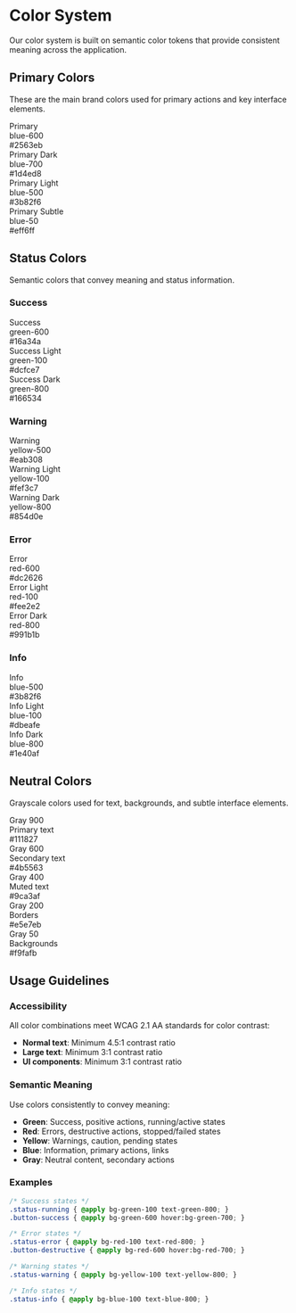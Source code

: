 
<Meta title="Design System/Colors" />

# Color System

Our color system is built on semantic color tokens that provide consistent meaning across the application.

## Primary Colors

These are the main brand colors used for primary actions and key interface elements.

<div className="grid grid-cols-2 md:grid-cols-4 gap-4 my-6">
  <div className="space-y-2">
    <div className="w-full h-20 bg-blue-600 rounded-lg shadow-sm"></div>
    <div className="text-sm">
      <div className="font-medium">Primary</div>
      <div className="text-gray-500">blue-600</div>
      <div className="font-mono text-xs">#2563eb</div>
    </div>
  </div>
  <div className="space-y-2">
    <div className="w-full h-20 bg-blue-700 rounded-lg shadow-sm"></div>
    <div className="text-sm">
      <div className="font-medium">Primary Dark</div>
      <div className="text-gray-500">blue-700</div>
      <div className="font-mono text-xs">#1d4ed8</div>
    </div>
  </div>
  <div className="space-y-2">
    <div className="w-full h-20 bg-blue-500 rounded-lg shadow-sm"></div>
    <div className="text-sm">
      <div className="font-medium">Primary Light</div>
      <div className="text-gray-500">blue-500</div>
      <div className="font-mono text-xs">#3b82f6</div>
    </div>
  </div>
  <div className="space-y-2">
    <div className="w-full h-20 bg-blue-50 rounded-lg shadow-sm border"></div>
    <div className="text-sm">
      <div className="font-medium">Primary Subtle</div>
      <div className="text-gray-500">blue-50</div>
      <div className="font-mono text-xs">#eff6ff</div>
    </div>
  </div>
</div>

## Status Colors

Semantic colors that convey meaning and status information.

### Success

<div className="grid grid-cols-2 md:grid-cols-4 gap-4 my-6">
  <div className="space-y-2">
    <div className="w-full h-20 bg-green-600 rounded-lg shadow-sm"></div>
    <div className="text-sm">
      <div className="font-medium">Success</div>
      <div className="text-gray-500">green-600</div>
      <div className="font-mono text-xs">#16a34a</div>
    </div>
  </div>
  <div className="space-y-2">
    <div className="w-full h-20 bg-green-100 rounded-lg shadow-sm"></div>
    <div className="text-sm">
      <div className="font-medium">Success Light</div>
      <div className="text-gray-500">green-100</div>
      <div className="font-mono text-xs">#dcfce7</div>
    </div>
  </div>
  <div className="space-y-2">
    <div className="w-full h-20 bg-green-800 rounded-lg shadow-sm"></div>
    <div className="text-sm">
      <div className="font-medium">Success Dark</div>
      <div className="text-gray-500">green-800</div>
      <div className="font-mono text-xs">#166534</div>
    </div>
  </div>
</div>

### Warning

<div className="grid grid-cols-2 md:grid-cols-4 gap-4 my-6">
  <div className="space-y-2">
    <div className="w-full h-20 bg-yellow-500 rounded-lg shadow-sm"></div>
    <div className="text-sm">
      <div className="font-medium">Warning</div>
      <div className="text-gray-500">yellow-500</div>
      <div className="font-mono text-xs">#eab308</div>
    </div>
  </div>
  <div className="space-y-2">
    <div className="w-full h-20 bg-yellow-100 rounded-lg shadow-sm"></div>
    <div className="text-sm">
      <div className="font-medium">Warning Light</div>
      <div className="text-gray-500">yellow-100</div>
      <div className="font-mono text-xs">#fef3c7</div>
    </div>
  </div>
  <div className="space-y-2">
    <div className="w-full h-20 bg-yellow-800 rounded-lg shadow-sm"></div>
    <div className="text-sm">
      <div className="font-medium">Warning Dark</div>
      <div className="text-gray-500">yellow-800</div>
      <div className="font-mono text-xs">#854d0e</div>
    </div>
  </div>
</div>

### Error

<div className="grid grid-cols-2 md:grid-cols-4 gap-4 my-6">
  <div className="space-y-2">
    <div className="w-full h-20 bg-red-600 rounded-lg shadow-sm"></div>
    <div className="text-sm">
      <div className="font-medium">Error</div>
      <div className="text-gray-500">red-600</div>
      <div className="font-mono text-xs">#dc2626</div>
    </div>
  </div>
  <div className="space-y-2">
    <div className="w-full h-20 bg-red-100 rounded-lg shadow-sm"></div>
    <div className="text-sm">
      <div className="font-medium">Error Light</div>
      <div className="text-gray-500">red-100</div>
      <div className="font-mono text-xs">#fee2e2</div>
    </div>
  </div>
  <div className="space-y-2">
    <div className="w-full h-20 bg-red-800 rounded-lg shadow-sm"></div>
    <div className="text-sm">
      <div className="font-medium">Error Dark</div>
      <div className="text-gray-500">red-800</div>
      <div className="font-mono text-xs">#991b1b</div>
    </div>
  </div>
</div>

### Info

<div className="grid grid-cols-2 md:grid-cols-4 gap-4 my-6">
  <div className="space-y-2">
    <div className="w-full h-20 bg-blue-500 rounded-lg shadow-sm"></div>
    <div className="text-sm">
      <div className="font-medium">Info</div>
      <div className="text-gray-500">blue-500</div>
      <div className="font-mono text-xs">#3b82f6</div>
    </div>
  </div>
  <div className="space-y-2">
    <div className="w-full h-20 bg-blue-100 rounded-lg shadow-sm"></div>
    <div className="text-sm">
      <div className="font-medium">Info Light</div>
      <div className="text-gray-500">blue-100</div>
      <div className="font-mono text-xs">#dbeafe</div>
    </div>
  </div>
  <div className="space-y-2">
    <div className="w-full h-20 bg-blue-800 rounded-lg shadow-sm"></div>
    <div className="text-sm">
      <div className="font-medium">Info Dark</div>
      <div className="text-gray-500">blue-800</div>
      <div className="font-mono text-xs">#1e40af</div>
    </div>
  </div>
</div>

## Neutral Colors

Grayscale colors used for text, backgrounds, and subtle interface elements.

<div className="grid grid-cols-2 md:grid-cols-5 gap-4 my-6">
  <div className="space-y-2">
    <div className="w-full h-20 bg-gray-900 rounded-lg shadow-sm"></div>
    <div className="text-sm">
      <div className="font-medium">Gray 900</div>
      <div className="text-gray-500">Primary text</div>
      <div className="font-mono text-xs">#111827</div>
    </div>
  </div>
  <div className="space-y-2">
    <div className="w-full h-20 bg-gray-600 rounded-lg shadow-sm"></div>
    <div className="text-sm">
      <div className="font-medium">Gray 600</div>
      <div className="text-gray-500">Secondary text</div>
      <div className="font-mono text-xs">#4b5563</div>
    </div>
  </div>
  <div className="space-y-2">
    <div className="w-full h-20 bg-gray-400 rounded-lg shadow-sm"></div>
    <div className="text-sm">
      <div className="font-medium">Gray 400</div>
      <div className="text-gray-500">Muted text</div>
      <div className="font-mono text-xs">#9ca3af</div>
    </div>
  </div>
  <div className="space-y-2">
    <div className="w-full h-20 bg-gray-200 rounded-lg shadow-sm"></div>
    <div className="text-sm">
      <div className="font-medium">Gray 200</div>
      <div className="text-gray-500">Borders</div>
      <div className="font-mono text-xs">#e5e7eb</div>
    </div>
  </div>
  <div className="space-y-2">
    <div className="w-full h-20 bg-gray-50 rounded-lg shadow-sm border"></div>
    <div className="text-sm">
      <div className="font-medium">Gray 50</div>
      <div className="text-gray-500">Backgrounds</div>
      <div className="font-mono text-xs">#f9fafb</div>
    </div>
  </div>
</div>

## Usage Guidelines

### Accessibility

All color combinations meet WCAG 2.1 AA standards for color contrast:

- **Normal text**: Minimum 4.5:1 contrast ratio
- **Large text**: Minimum 3:1 contrast ratio
- **UI components**: Minimum 3:1 contrast ratio

### Semantic Meaning

Use colors consistently to convey meaning:

- **Green**: Success, positive actions, running/active states
- **Red**: Errors, destructive actions, stopped/failed states
- **Yellow**: Warnings, caution, pending states
- **Blue**: Information, primary actions, links
- **Gray**: Neutral content, secondary actions

### Examples

```css
/* Success states */
.status-running { @apply bg-green-100 text-green-800; }
.button-success { @apply bg-green-600 hover:bg-green-700; }

/* Error states */
.status-error { @apply bg-red-100 text-red-800; }
.button-destructive { @apply bg-red-600 hover:bg-red-700; }

/* Warning states */
.status-warning { @apply bg-yellow-100 text-yellow-800; }

/* Info states */
.status-info { @apply bg-blue-100 text-blue-800; }
```
